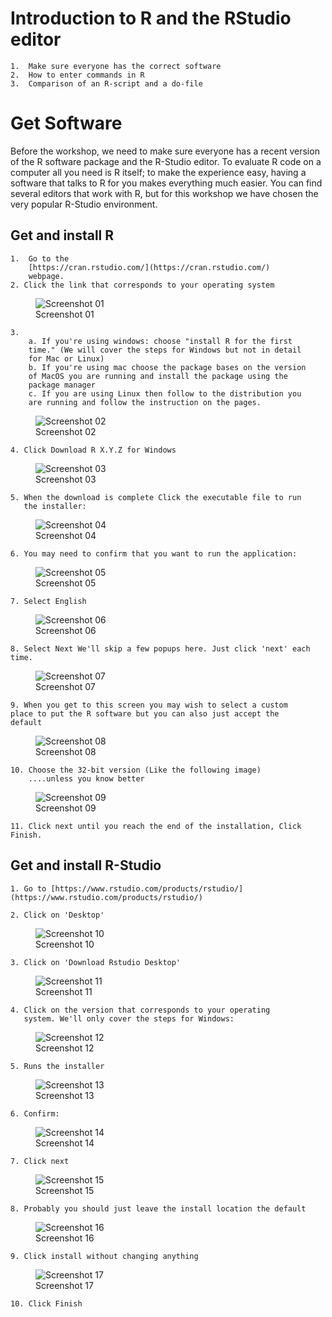 
# Introduction to R and the RStudio editor
    1.  Make sure everyone has the correct software
    2.  How to enter commands in R
    3.  Comparison of an R-script and a do-file

# Get Software

Before the workshop, we need to make sure everyone has a recent version
of the R software package and the R-Studio editor. To evaluate R code on a
computer all you need is R itself; to make the experience easy,
having a software that talks to R for you makes everything much
easier. You can find several editors that work with R, but for this
workshop we have chosen the very popular R-Studio environment.

## Get and install R

	1.  Go to the
        [https://cran.rstudio.com/](https://cran.rstudio.com/)
		webpage.
	2. Click the link that corresponds to your operating system

![Screenshot 01](image1.png)

	3.
		a. If you're using windows: choose "install R for the first
		time." (We will cover the steps for Windows but not in detail
		for Mac or Linux)
		b. If you're using mac choose the package bases on the version
		of MacOS you are running and install the package using the
		package manager
		c. If you are using Linux then follow to the distribution you
		are running and follow the instruction on the pages.

![Screenshot 02](image2.png)

	4. Click Download R X.Y.Z for Windows

![Screenshot 03](image3.png)

	5. When the download is complete Click the executable file to run
       the installer:

![Screenshot 04](image4.png)

	6. You may need to confirm that you want to run the application:

![Screenshot 05](image5.png)

	7. Select English

![Screenshot 06](image6.png)


	8. Select Next We'll skip a few popups here. Just click 'next' each time.

![Screenshot 07](image7.png)

	9. When you get to this screen you may wish to select a custom
	place to put the R software but you can also just accept the
	default

![Screenshot 08](image8.png)

	10. Choose the 32-bit version (Like the following image)
        ....unless you know better

![Screenshot 09](image9.png)

	11. Click next until you reach the end of the installation, Click Finish.


## Get and install R-Studio

	1. Go to [https://www.rstudio.com/products/rstudio/](https://www.rstudio.com/products/rstudio/)

	2. Click on 'Desktop'

![Screenshot 10](image10.png)

	3. Click on 'Download Rstudio Desktop'

![Screenshot 11](image11.png)

	4. Click on the version that corresponds to your operating
       system. We'll only cover the steps for Windows:

![Screenshot 12](image12.png)

	5. Runs the installer

![Screenshot 13](image13.png)

	6. Confirm:

![Screenshot 14](image14.png)

	7. Click next

![Screenshot 15](image15.png)

	8. Probably you should just leave the install location the default

![Screenshot 16](image16.png)

	9. Click install without changing anything

![Screenshot 17](image17.png)

	10. Click Finish
